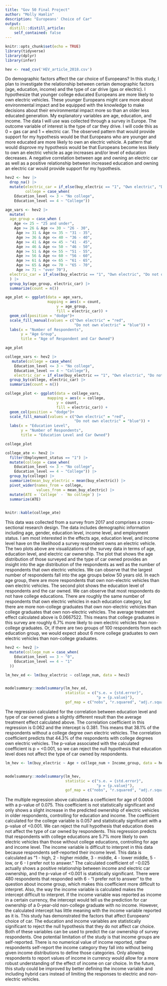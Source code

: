 ```yaml
---
title: "Gov 50 Final Project"
author: "Molly Hamlin"
description: "Europeans' Choice of Car"
output:
  distill::distill_article:
    self_contained: false
---
```

```r
knitr::opts_chunk$set(echo = TRUE)
library(tidyverse)
library(dplyr)
library(infer)

hev <- read_csv('HEV_article_2018.csv')

```
Do demographic factors affect the car choice of Europeans? In this study, I plan to investigate the relationship between certain demographic factors (age, education, income) and the type of car drive (gas or electric). I hypothesize that younger college educated Europeans are more likely to own electric vehicles. These younger Europeans might care more about environmental impact and be equipped with the knowledge to make decisions about their environmental impact more so than an older less educated generation. My explanatory variables are age, education, and income. The data I will use was collected through a survey in Europe. The outcome variable of interest is the type of car they drive. I will code this as 0 = gas car and 1 = electric car. The observed pattern that would provide support for my hypothesis would be that Europeans who are younger and more educated  are more likely to own an electric vehicle. A pattern that would disprove my hypothesis would be that Europeans become less likely to own an electric vehicle as age increases and/or level of education decreases. A negative correlation between age and owning an electric car as well as a positive relationship between increased education and owning an electric car would provide support for my hypothesis.

```r
hev2 <- hev |>
  drop_na() |>
  mutate(electric_car = if_else(buy_electric == "1", "Own electric", "Do not own electric"),
         college = case_when(
    Education_level <= 3 ~ "No college",
    Education_level == 4 ~ "College"))

```

```r
age_vars <- hev2 |>
  mutate(
  age_group = case_when (
    Age <= 25 ~ "25 and under",
    Age >= 26 & Age <= 30 ~ "26 - 30",
     Age >= 31 & Age <= 35 ~ "31 - 35",
     Age >= 36 & Age <= 40 ~ "36 - 40",
     Age >= 41 & Age <= 45 ~ "41 - 45",
     Age >= 46 & Age <= 50 ~ "46 - 50",
     Age >= 51 & Age <= 55 ~ "51 - 55",
     Age >= 56 & Age <= 60 ~ "56 - 60",
     Age >= 61 & Age <= 65 ~ "61 - 65",
     Age >= 65 & Age <= 70 ~ "65 - 70",
     Age >= 71 ~ "over 70"),
  electric_car = if_else(buy_electric == "1", "Own electric", "Do not own electric")
  ) |>
  group_by(age_group, electric_car) |>
  summarize(count = n())

age_plot <- ggplot(data = age_vars,
                   mapping = aes(x = count,
                       y = age_group, 
                       fill = electric_car)) +
  geom_col(position = "dodge")+
  scale_fill_manual(values = c("Own electric" = "red",
                               "Do not own electric" = "blue")) +
  labs(x = "Number of Respondents",
       y = "Age Group",
       title = "Age of Respondent and Car Owned")

age_plot

```

```r
college_vars <- hev2 |>
   mutate(college = case_when(
    Education_level <= 3 ~ "No college",
    Education_level == 4 ~ "College"),
    electric_car = if_else(buy_electric == "1", "Own electric", "Do not own electric"))|>
  group_by(college, electric_car) |>
  summarize(count = n())

college_plot <- ggplot(data = college_vars,
                   mapping = aes(x = college,
                       y = count,
                       fill = electric_car)) +
  geom_col(position = "dodge")+
  scale_fill_manual(values = c("Own electric" = "red",
                               "Do not own electric" = "blue")) +
  labs(x = "Education Level",
       y = "Number of Respondents",
       title = "Education Level and Car Owned")

college_plot

```


```r
college_ate <- hev2 |>
  filter(Employment_status == "1") |>
  mutate(college = case_when(
    Education_level <= 3 ~ "No college",
    Education_level == 4 ~ "College")) |>
  group_by(college) |>
  summarize(mean_buy_electric = mean(buy_electric)) |>
  pivot_wider(names_from = college,
              values_from = mean_buy_electric) |>
  mutate(ATE = `College` - `No college`) |>
  summarize(ATE)
  

knitr::kable(college_ate)
```

  This data was collected from a survey from 2017 and comprises a cross-sectional research design. The data includes demographic information including age, gender, education level, income level, and employment status. I am most interested in the effects age, education level, and income level have on the likelihood a survey respondent owns an electric vehicle. The two plots above are visualizations of the survey data in terms of age, education level, and electric car ownership. The plot that shows the age distribution of those surveyed and the type of car owned provides an insight into the age distribution of the respondents as well as the number of respondents that own electric vehicles. We can observe that the largest number of respondents fall into the age groups below 50 years old. In each age group, there are more respondents that own non-electric vehicles than own electric vehicles.
  The second plot shows the education level of respondents and the car owned. We can observe that most respondents do not have college educations. There are roughly the same number of respondents that own electric vehicles in each education category, but there are more non-college graduates that own non-electric vehicles than college graduates that own non-electric vehicles. The average treatment effect calculated above is 0.0667522. This means that college graduates in this survey are roughly 6.7% more likely to own electric vehicles than non-college graduates. Or, if there are two groups of 100 respondents from each education group, we would expect about 6 more college graduates to own electric vehicles than non-college graduates. 


```r
hev2 <- hev2 |>
  mutate(college_num = case_when(
    Education_level == 3 ~ "0",
    Education_level == 4 ~ "1"
  ))

```

```r

lm_hev_ed <- lm(buy_electric ~ college_num, data = hev2)


modelsummary::modelsummary(lm_hev_ed,
                           statistic = c("s.e. = {std.error}",
                                         "p = {p.value}"),
                           gof_map = c("nobs", "r.squared", "adj.r.squared"))

```

  The regression calculated for the correlation between education level and type of car owned gives a slightly different result than the average treatment effect calculated above. The correlation coefficient in this regression is 0.062 and the intercept is 0.381. This means that 38.1% of the respondents without a college degree own electric vehicles. The correlation coefficient predicts that 44.3% of the respondents with college degrees own electric vehicles. The p-value associated with the calculated coefficient is  p = <0.001, so we can reject the null hypothesis that education level does not affect the type of car owned by respondents.


```r

lm_hev <- lm(buy_electric ~ Age + college_num + Income_group, data = hev2)


modelsummary::modelsummary(lm_hev,
                           statistic = c("s.e. = {std.error}",
                                         "p = {p.value}"),
                           gof_map = c("nobs", "r.squared", "adj.r.squared"))


```
  The multiple regression above calculates a coefficient for age of 0.0006 with a p-value of 0.075. This coefficient is not statistically significant and only shows a slight increase in the predicted ownership of electric vehicles in older respondents, controlling for education and income. The coefficient calculated for the college variable is 0.057 and statistically significant with a p-value of <0.001. We can reject the null hypothesis that education does not affect the type of car owned by respondents. This regression predicts that respondents with college educations are 5.7% more likely to own electric vehicles than those without college educations, controlling for age and income level.
  The income variable is difficult to interpret in this data because respondents self-reported their income level. This data is calculated as “1 - high, 2 - higher middle, 3 - middle, 4 - lower middle, 5 - low, or 6 - I prefer not to answer.” The calculated coefficient of −0.025 actually shows a positive relationship between income and electric car ownership, and the p-value of <0.001 is statistically significant. There were 480 respondents that responded with 6 - “I prefer not to answer” to the question about income group, which makes this coefficient more difficult to interpret. Also, the way the income variable is calculated makes the intercept difficult to interpret. If the income variable was reported as income in a certain currency, the intercept would tell us the prediction for car ownership of a 0-year-old non-college graduate with no income. However, the calculated intercept has little meaning with the income variable reported as it is.
  This study has demonstrated the factors that affect Europeans’ choice of car. The education and income variables are statistically significant to reject the null hypothesis that they do not affect car choice. Both of these variables can be used to predict the car ownership of survey respondents. One potential limitation of the study is that income groups are self-reported. There is no numerical value of income reported, rather respondents self-report the income category they fall into without being given income distributions to define those categories. Only allowing respondents to report values of income in currency would allow for a more robust understanding of the effect of income on car choice. In the future, this study could be improved by better defining the income variable and including hybrid cars instead of limiting the responses to electric and non-electric vehicles. 
